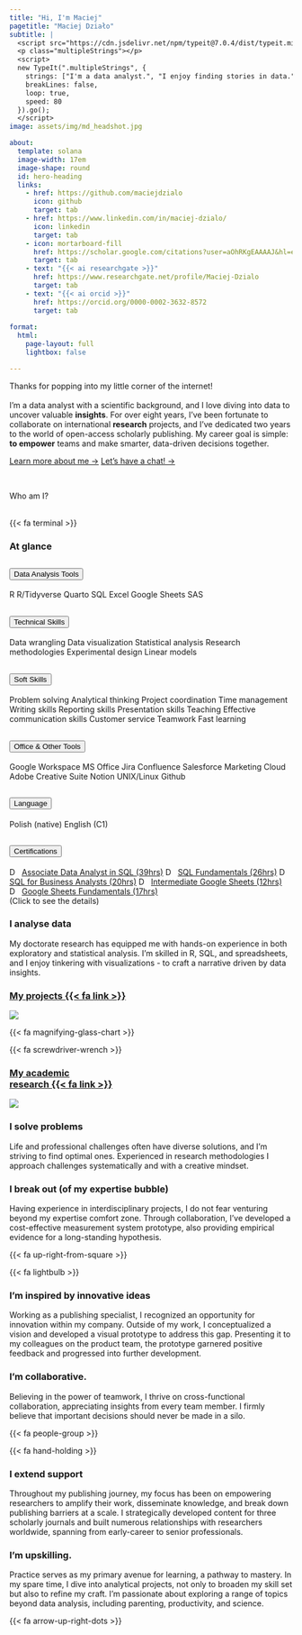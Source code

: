 ```yaml
---
title: "Hi, I'm Maciej"
pagetitle: "Maciej Działo"
subtitle: |
  <script src="https://cdn.jsdelivr.net/npm/typeit@7.0.4/dist/typeit.min.js"></script> 
  <p class="multipleStrings"></p>
  <script>
  new TypeIt(".multipleStrings", {
    strings: ["I'm a data analyst.", "I enjoy finding stories in data."],
    breakLines: false,
    loop: true,
    speed: 80
  }).go();
  </script>
image: assets/img/md_headshot.jpg

about:
  template: solana
  image-width: 17em
  image-shape: round
  id: hero-heading
  links:
    - href: https://github.com/maciejdzialo
      icon: github
      target: tab
    - href: https://www.linkedin.com/in/maciej-dzialo/
      icon: linkedin
      target: tab
    - icon: mortarboard-fill
      href: https://scholar.google.com/citations?user=aOhRKgEAAAAJ&hl=en
      target: tab
    - text: "{{< ai researchgate >}}"
      href: https://www.researchgate.net/profile/Maciej-Dzialo
      target: tab
    - text: "{{< ai orcid >}}"
      href: https://orcid.org/0000-0002-3632-8572
      target: tab
      
format: 
  html: 
    page-layout: full
    lightbox: false

---
```


```{=html}


```

::: {#hero-heading}

Thanks for popping into my little corner of the internet!<br><br>I'm a data analyst with a scientific background, and I love diving into data to uncover valuable **insights**. For over eight years, I've been fortunate to collaborate on international **research** projects, and I've dedicated two years to the world of open-access scholarly publishing. My career goal is simple: **to empower** teams and make smarter, data-driven decisions together.

[Learn more about me &rarr;](about.qmd){.about-links}
[Let's have a chat! &rarr;](contact.qmd){.about-links}

:::
<br>


[Who am I?]{#home-heading}
<br><br>

<!-- #0 -->
::: {.grid .grid-left-end}
::: {.g-col-12 .g-col-md-1 .cont-home-icon}
[{{< fa terminal >}}]{.homeicon}
:::
::: {.g-col-12 .g-col-md-11 .cont-light}
### At glance
```{=html}


<div class="accordion" id="accordion-glance">

<div class="accordion-item">
  <h2 class="accordion-header">
    <button class="accordion-button" type="button" data-bs-toggle="collapse" data-bs-target="#collapseDataAnalysis" aria-expanded="true" aria-controls="collapseDataAnalysis">
      Data Analysis Tools
    </button>
  </h2>
  <div id="collapseDataAnalysis" class="accordion-collapse collapse show" data-bs-parent="#accordion-glance">
    <div class="accordion-body">
      <span class="badge bg-primary">R</span>
      <span class="badge bg-primary">R/Tidyverse</span>
      <span class="badge bg-primary">Quarto</span>
      <span class="badge bg-primary">SQL</span>
      <span class="badge bg-primary">Excel</span>
      <span class="badge bg-primary">Google Sheets</span>
      <span class="badge bg-primary">SAS</span>
    </div>
  </div>
</div>

  <div class="accordion-item">
  <h2 class="accordion-header">
    <button class="accordion-button" type="button" data-bs-toggle="collapse" data-bs-target="#collapseTechnical" aria-expanded="true" aria-controls="collapseTechnical">
      Technical Skills
    </button>
  </h2>
  <div id="collapseTechnical" class="accordion-collapse collapse" data-bs-parent="#accordion-glance">
    <div class="accordion-body">
      <span class="badge bg-secondary">Data wrangling</span>
      <span class="badge bg-secondary">Data visualization</span>
      <span class="badge bg-secondary">Statistical analysis</span>
      <span class="badge bg-secondary">Research methodologies</span>
      <span class="badge bg-secondary">Experimental design</span>
      <span class="badge bg-secondary">Linear models</span>
    </div>
  </div>
</div>

<div class="accordion-item">
  <h2 class="accordion-header">
    <button class="accordion-button" type="button" data-bs-toggle="collapse" data-bs-target="#collapseSoftSkills" aria-expanded="true" aria-controls="collapseSoftSkills">
      Soft Skills
    </button>
  </h2>
  <div id="collapseSoftSkills" class="accordion-collapse collapse" data-bs-parent="#accordion-glance">
    <div class="accordion-body">
      <span class="badge bg-warning text-dark">Problem solving</span>
      <span class="badge bg-warning text-dark">Analytical thinking</span>
      <span class="badge bg-warning text-dark">Project coordination</span>
      <span class="badge bg-warning text-dark">Time management</span>
      <span class="badge bg-warning text-dark">Writing skills</span>
      <span class="badge bg-warning text-dark">Reporting skills</span>
      <span class="badge bg-warning text-dark">Presentation skills</span>
      <span class="badge bg-warning text-dark">Teaching</span>
      <span class="badge bg-warning text-dark">Effective communication skills</span>
      <span class="badge bg-warning text-dark">Customer service</span>
      <span class="badge bg-warning text-dark">Teamwork</span>
      <span class="badge bg-warning text-dark">Fast learning</span>
    </div>
  </div>
</div>

<div class="accordion-item">
  <h2 class="accordion-header">
    <button class="accordion-button" type="button" data-bs-toggle="collapse" data-bs-target="#collapseSoftware" aria-expanded="true" aria-controls="collapseSoftware">
      Office & Other Tools
    </button>
  </h2>
  <div id="collapseSoftware" class="accordion-collapse collapse" data-bs-parent="#accordion-glance">
    <div class="accordion-body">
      <span class="badge bg-success">Google Workspace</span>
      <span class="badge bg-success">MS Office</span>
      <span class="badge bg-success">Jira</span>
      <span class="badge bg-success">Confluence</span>
      <span class="badge bg-success">Salesforce Marketing Cloud</span>
      <span class="badge bg-success">Adobe Creative Suite</span>
      <span class="badge bg-success">Notion</span>
      <span class="badge bg-success">UNIX/Linux</span>
      <span class="badge bg-success">Github</span>
    </div>
  </div>
</div>

<div class="accordion-item">
  <h2 class="accordion-header">
    <button class="accordion-button" type="button" data-bs-toggle="collapse" data-bs-target="#collapseLanguages" aria-expanded="true" aria-controls="collapseLanguages">
      Language
    </button>
  </h2>
  <div id="collapseLanguages" class="accordion-collapse collapse" data-bs-parent="#accordion-glance">
    <div class="accordion-body">
      <span class="badge bg-info">Polish (native)</span>
      <span class="badge bg-info">English (C1)</span>
    </div>
  </div>
</div>

<div class="accordion-item">
  <h2 class="accordion-header">
    <button class="accordion-button" type="button" data-bs-toggle="collapse" data-bs-target="#collapseDataCamp" aria-expanded="true" aria-controls="collapseDataCamp">
      Certifications
    </button>
  </h2>
  <div id="collapseDataCamp" class="accordion-collapse collapse" data-bs-parent="#accordion-glance">
    <div class="accordion-body">
      <a href="https://www.datacamp.com/completed/statement-of-accomplishment/track/f89eef43b469e7a0c348fc86541c101589c1ec01" target="_blank"><span class="badge bg-dark"><img class="badge-icon" src="https://www.svgrepo.com/show/349332/datacamp.svg" alt="DataCamp Logo" height="1em">Associate Data Analyst in SQL (39hrs)</span></a>
      <a href="https://www.datacamp.com/completed/statement-of-accomplishment/track/630874bff6af1e44db9a445b0c1b71b61aed954c" target="_blank"><span class="badge bg-dark"><img class="badge-icon" src="https://www.svgrepo.com/show/349332/datacamp.svg" alt="DataCamp Logo" height="1em">SQL Fundamentals (26hrs)</span></a>
      <a href="https://www.datacamp.com/completed/statement-of-accomplishment/track/c476eb490230bc15664112a7fe141c30ca25e883" target="_blank"><span class="badge bg-dark"><img class="badge-icon" src="https://www.svgrepo.com/show/349332/datacamp.svg" alt="DataCamp Logo" height="1em">SQL for Business Analysts (20hrs)</span></a>
      <a href="https://www.datacamp.com/completed/statement-of-accomplishment/track/5cc41d69a48c66e8f4b2c77eea784375fbd91841" target="_blank"><span class="badge bg-dark"><img class="badge-icon" src="https://www.svgrepo.com/show/349332/datacamp.svg" alt="DataCamp Logo" height="1em">Intermediate Google Sheets (12hrs)</span></a>
      <a href="https://www.datacamp.com/completed/statement-of-accomplishment/track/d4632dce5e4a9cc8dd3c0f2b522fc7c9d6b305a5" target="_blank"><span class="badge bg-dark"><img class="badge-icon" src="https://www.svgrepo.com/show/349332/datacamp.svg" alt="DataCamp Logo" height="1em">Google Sheets Fundamentals (17hrs)</span></a>
      <br><span>(Click to see the details)</span>
    </div>
  </div>
</div>


</div>

<style>
  .badge .badge-icon {
    width: auto;
    height: 1em; /* Adjust icon height relative to text */
    margin-right: .5rem;
    margin-bottom: .1rem;
  }
</style>



```
:::
:::

<!-- #1 -->
::: {.grid .grid-right}
::: {.g-col-12 .g-col-md-7 .cont-light}
### I analyse data
My doctorate research has equipped me with hands-on experience in both exploratory and statistical analysis. I'm skilled in R, SQL, and spreadsheets, and I enjoy tinkering with visualizations - to craft a narrative driven by data insights.
:::
::: {.g-col-12 .g-col-md-4 .cont-light-img}
### [My projects {{< fa link >}}](projects.qmd)
![](https://images.unsplash.com/photo-1504639725590-34d0984388bd?q=80&w=1974&auto=format&fit=crop&ixlib=rb-4.0.3&ixid=M3wxMjA3fDB8MHxwaG90by1wYWdlfHx8fGVufDB8fHx8fA%3D%3D)
:::
::: {.g-col-12 .g-col-md-1 .cont-home-icon}
[{{< fa magnifying-glass-chart >}}]{.homeicon}
:::
:::

<!-- #2 -->
::: {.grid .grid-left}
::: {.g-col-12 .g-col-md-1 .cont-home-icon}
[{{< fa screwdriver-wrench >}}]{.homeicon}
:::
::: {.g-col-12 .g-col-md-4 .cont-light-img}
### [My academic<br>research {{< fa link >}}](https://scholar.google.com/citations?user=aOhRKgEAAAAJ&hl=en){target="_blank"}
![](https://images.unsplash.com/photo-1468487422149-5edc5034604f?q=80&w=1887&auto=format&fit=crop&ixlib=rb-4.0.3&ixid=M3wxMjA3fDB8MHxwaG90by1wYWdlfHx8fGVufDB8fHx8fA%3D%3D)
:::
::: {.g-col-12 .g-col-md-7 .cont-light}
### I solve problems 
Life and professional challenges often have diverse solutions, and I'm striving to find optimal ones. Experienced in research methodologies I approach challenges systematically and with a creative mindset.
:::
:::

<!-- #3 -->
::: {.grid .grid-right}
::: {.g-col-12 .g-col-md-11 .cont-light}
### I break out (of my expertise bubble)
Having experience in interdisciplinary projects, I do not fear venturing beyond my expertise comfort zone. Through collaboration, I've developed a cost-effective measurement system prototype, also providing empirical evidence for a long-standing hypothesis.
:::
::: {.g-col-12 .g-col-md-1 .cont-home-icon}
[{{< fa up-right-from-square >}}]{.homeicon}
:::
:::

<!-- #4 -->
::: {.grid .grid-left}
::: {.g-col-12 .g-col-md-1 .cont-home-icon}
[{{< fa lightbulb >}}]{.homeicon}
:::
::: {.g-col-12 .g-col-md-11 .cont-light}
### I'm inspired by innovative ideas 
Working as a publishing specialist, I recognized an opportunity for innovation within my company. Outside of my work, I conceptualized a vision and developed a visual prototype to address this gap. Presenting it to my colleagues on the product team, the prototype garnered positive feedback and progressed into further development.
:::
:::

<!-- #5 -->
::: {.grid .grid-right}
::: {.g-col-12 .g-col-md-11 .cont-light}
### I’m collaborative.
Believing in the power of teamwork, I thrive on cross-functional collaboration, appreciating insights from every team member. I firmly believe that important decisions should never be made in a silo.
:::
::: {.g-col-12 .g-col-md-1 .cont-home-icon}
[{{< fa people-group >}}]{.homeicon}
:::
:::

<!-- #6 -->
::: {.grid .grid-left-top-bottom}
::: {.g-col-12 .g-col-md-1 .cont-home-icon}
[{{< fa hand-holding >}}]{.homeicon}
:::
::: {.g-col-12 .g-col-md-11 .cont-light}
### I extend support
Throughout my publishing journey, my focus has been on empowering researchers to amplify their work, disseminate knowledge, and break down publishing barriers at a scale. I strategically developed content for three scholarly journals and built numerous relationships with researchers worldwide, spanning from early-career to senior professionals.
:::
:::

<!-- #7 -->
::: {.grid .grid-right-end}
::: {.g-col-12 .g-col-md-11 .cont-light}
### I’m upskilling.
Practice serves as my primary avenue for learning, a pathway to mastery. In my spare time, I dive into analytical projects, not only to broaden my skill set but also to refine my craft. I'm passionate about exploring a range of topics beyond data analysis, including parenting, productivity, and science.
:::
::: {.g-col-12 .g-col-md-1 .cont-home-icon}
[{{< fa arrow-up-right-dots >}}]{.homeicon}
:::
:::
